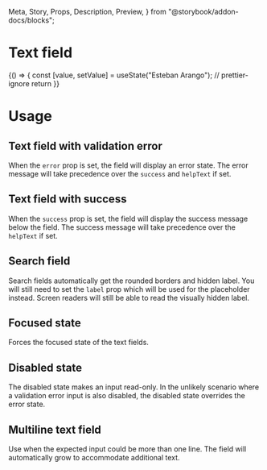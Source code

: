   Meta,
  Story,
  Props,
  Description,
  Preview,
} from "@storybook/addon-docs/blocks";

<Meta title="Components | Forms / Text field" component={TextField} />

# Text field

<Description of={TextField} />

<Preview withToolbar>
  <Story name="Text field">
    {() => {
      const [value, setValue] = useState("Esteban Arango");
      // prettier-ignore
      return <TextField label="Name" required helpText="Help me out" value={value} onChange={setValue} />
    }}
  </Story>
</Preview>

<Props of={TextField} />

# Usage

## Text field with validation error

When the `error` prop is set, the field will display an error state. The error message
will take precedence over the `success` and `helpText` if set.

<Preview>
  <Story name="Text field with validation error">
    <TextField
      label="Name"
      error="Name can't be empty"
      success="Saved" // not shown
      helpText="Help me out" // not shown
      required
    />
  </Story>
</Preview>

## Text field with success

When the `success` prop is set, the field will display the success message below the
field. The success message will take precedence over the `helpText` if set.

<Preview>
  <Story name="Text field with success">
    <TextField
      label="Name"
      success="Saved"
      helpText="Help me out" // not shown
    />
  </Story>
</Preview>

## Search field

Search fields automatically get the rounded borders and hidden label. You will still need
to set the `label` prop which will be used for the placeholder instead. Screen readers
will still be able to read the visually hidden label.

<Preview>
  <Story name="Search field">
    <TextField type="search" label="Search" />
  </Story>
</Preview>

## Focused state

Forces the focused state of the text fields.

<Preview>
  <Story name="Focused">
    <div className="flex flex-col justify-around h-56">
      <TextField label="Name" focused />
      <TextField label="Name" error="Bad news" focused />
      <TextField type="search" label="Search" focused />
    </div>
  </Story>
</Preview>

## Disabled state

The disabled state makes an input read-only. In the unlikely scenario where a validation
error input is also disabled, the disabled state overrides the error state.

<Preview>
  <Story name="Disabled">
    <div className="flex flex-col justify-around h-56">
      <TextField
        label="Input with a value"
        value="Hello, world"
        focused
        disabled
      />
      <TextField
        label="Username (with error)"
        error="Username can't be empty"
        helpText="Choose a unique username"
        focused
        disabled
      />
      <TextField type="search" label="Search" focused disabled />
    </div>
  </Story>
</Preview>

## Multiline text field

Use when the expected input could be more than one line. The field will automatically grow
to accommodate additional text.

<Preview>
  <Story name="Multiline">
    <div className="flex flex-col justify-between h-128">
      <TextField
        label="Default multiline"
        helpText="Be as detailed as possible"
        multiline
      />
      <TextField label="Multiline set to a number" multiline={3} />
      <TextField
        label="Error multiline"
        error="Enter a valid address"
        multiline
      />
      <TextField
        label="Disabled multiline"
        disabled
        multiline
        value={`The default rows attribute is set to 2
but this textarea has an initial value
which will resize itself to fit
all four rows`}
      />
    </div>
  </Story>
</Preview>
